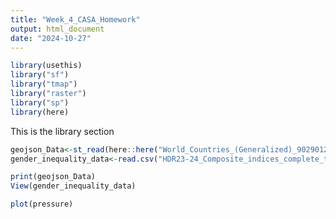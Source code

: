 ```yaml
---
title: "Week_4_CASA_Homework"
output: html_document
date: "2024-10-27"
---
```


```r
library(usethis)
library("sf")
library("tmap")
library("raster")
library("sp")
library(here)
```

This is the library section

```r
geojson_Data<-st_read(here::here("World_Countries_(Generalized)_9029012925078512962.geojson"))
gender_inequality_data<-read.csv("HDR23-24_Composite_indices_complete_time_series.csv")

print(geojson_Data)
View(gender_inequality_data)
```


```r
plot(pressure)
```

